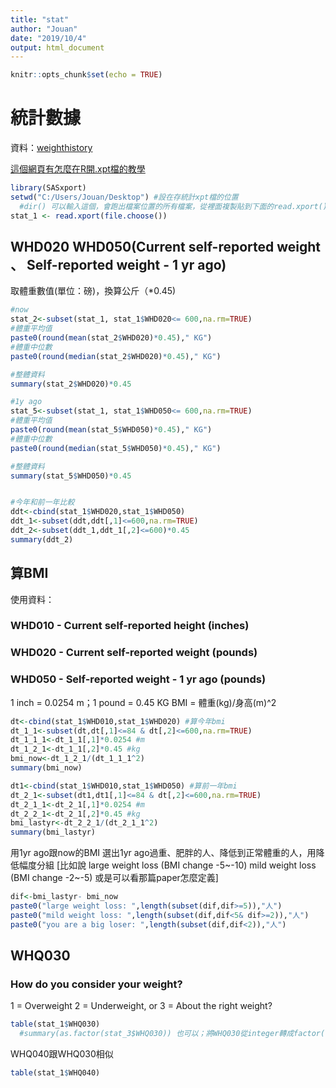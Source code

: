 ```yaml
---
title: "stat"
author: "Jouan"
date: "2019/10/4"
output: html_document
---
```


```r
knitr::opts_chunk$set(echo = TRUE)
```
# 統計數據
資料：[weighthistory](https://wwwn.cdc.gov/nchs/nhanes/search/datapage.aspx?Component=Questionnaire&CycleBeginYear=2015)

[這個網頁有怎麼在R開.xpt檔的教學](https://www.phusewiki.org/wiki/index.php?title=Open_XPT_File_with_R)
```r
library(SASxport)
setwd("C:/Users/Jouan/Desktop") #設在存統計xpt檔的位置
  #dir() 可以輸入這個，會跑出檔案位置的所有檔案，從裡面複製貼到下面的read.xport()，好處就是不用每次knit都要重選檔案
stat_1 <- read.xport(file.choose())
```

## WHD020 WHD050(Current self-reported weight 、 Self-reported weight - 1 yr ago)
取體重數值(單位：磅)，換算公斤（*0.45)
```r
#now
stat_2<-subset(stat_1, stat_1$WHD020<= 600,na.rm=TRUE)
#體重平均值
paste0(round(mean(stat_2$WHD020)*0.45)," KG") 
#體重中位數
paste0(round(median(stat_2$WHD020)*0.45)," KG") 

#整體資料
summary(stat_2$WHD020)*0.45 

#1y ago
stat_5<-subset(stat_1, stat_1$WHD050<= 600,na.rm=TRUE)
#體重平均值
paste0(round(mean(stat_5$WHD050)*0.45)," KG") 
#體重中位數
paste0(round(median(stat_5$WHD050)*0.45)," KG") 

#整體資料
summary(stat_5$WHD050)*0.45 


#今年和前一年比較
ddt<-cbind(stat_1$WHD020,stat_1$WHD050)
ddt_1<-subset(ddt,ddt[,1]<=600,na.rm=TRUE)
ddt_2<-subset(ddt_1,ddt_1[,2]<=600)*0.45
summary(ddt_2)

```

## 算BMI

使用資料：

### WHD010 - Current self-reported height (inches)

### WHD020 - Current self-reported weight (pounds)

### WHD050 - Self-reported weight - 1 yr ago (pounds)

1 inch = 0.0254 m；1 pound = 0.45 KG
BMI = 體重(kg)/身高(m)^2
```r
dt<-cbind(stat_1$WHD010,stat_1$WHD020) #算今年bmi
dt_1_1<-subset(dt,dt[,1]<=84 & dt[,2]<=600,na.rm=TRUE)
dt_1_1_1<-dt_1_1[,1]*0.0254 #m
dt_1_2_1<-dt_1_1[,2]*0.45 #kg
bmi_now<-dt_1_2_1/(dt_1_1_1^2)
summary(bmi_now)

dt1<-cbind(stat_1$WHD010,stat_1$WHD050) #算前一年bmi
dt_2_1<-subset(dt1,dt1[,1]<=84 & dt[,2]<=600,na.rm=TRUE)
dt_2_1_1<-dt_2_1[,1]*0.0254 #m
dt_2_2_1<-dt_2_1[,2]*0.45 #kg
bmi_lastyr<-dt_2_2_1/(dt_2_1_1^2)
summary(bmi_lastyr)

```

用1yr ago跟now的BMI 選出1yr ago過重、肥胖的人、降低到正常體重的人，用降低幅度分組 [比如說 
large weight loss (BMI change -5~-10)
mild weight loss (BMI change -2~-5) 或是可以看那篇paper怎麼定義]
```r
dif<-bmi_lastyr- bmi_now
paste0("large weight loss: ",length(subset(dif,dif>=5)),"人")
paste0("mild weight loss: ",length(subset(dif,dif<5& dif>=2)),"人")
paste0("you are a big loser: ",length(subset(dif,dif<2)),"人")

```


## WHQ030
### How do you consider your weight?
1 = Overweight
2 = Underweight, or
3 = About the right weight?
```r
table(stat_1$WHQ030)
  #summary(as.factor(stat_3$WHQ030)) 也可以；將WHQ030從integer轉成factor(因為sum會把值加起來)
```

WHQ040跟WHQ030相似
```r
table(stat_1$WHQ040)
```


